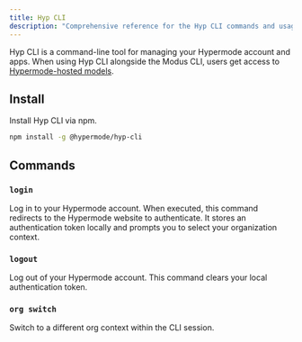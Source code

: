 ```yaml
---
title: Hyp CLI
description: "Comprehensive reference for the Hyp CLI commands and usage"
---
```


Hyp CLI is a command-line tool for managing your Hypermode account and apps.
When using Hyp CLI alongside the Modus CLI, users get access to
[Hypermode-hosted models](/hosted-models).

## Install

Install Hyp CLI via npm.

```bash
npm install -g @hypermode/hyp-cli
```

## Commands

### `login`

Log in to your Hypermode account. When executed, this command redirects to the
Hypermode website to authenticate. It stores an authentication token locally and
prompts you to select your organization context.

### `logout`

Log out of your Hypermode account. This command clears your local authentication
token.

### `org switch`

Switch to a different org context within the CLI session.
